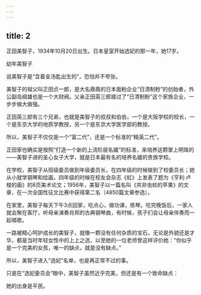 ```yaml
---
---
---
```

title: 2
---



正田美智子，1934年10月20日出生。日本皇室开始选妃的那一年，她17岁。

幼年美智子



说美智子是“含着金汤匙出生的”，恐怕并不夸张。

美智子的祖父叫正田贞一郎，是大名鼎鼎的日本面粉企业“日清制粉”的创始者，外公副岛纲雄也是一个大财阀。父亲正田英三郎接过了“日清制粉”这个家族企业，一步步做大做强。

正田英三郎有三个兄弟，也就是美智子的叔叔和伯伯，一个是大阪学校的校长，一个是东京大学的地质学教授，另一个是东京大学医学部的教授。

所以，美智子不仅仅是一个“富二代”，还是一个标准的“精英二代”。

正田家也确实是按照“打造一个新的上流阶层名媛”的标准，来培养这颗掌上明珠的——美智子进的圣心女子大学，就是日本最有名的培养名媛的贵族学校。

在学校，美智子从班级委员做到年级委员长，在四年级的时候做到了校委员长；她从小就学钢琴和绘画，四年级的时候在校友会杂志《虹》上发表了题为《亨利·卢梭的画》的8页美术论文；1956年，美智子以一篇名叫《并非虫蛀的苹果》的文章，在一次全国性征文比赛中获得第二名（4850篇文章参选）。

在家里，美智子每天下午3点回家，吃点心，做功课，练琴。吃完晚饭后，一家人就会聚在客厅，听母亲演奏肖邦的古典钢琴曲，有时候，孩子们会让母亲伴奏而一起唱歌。

一路被精心呵护成长的美智子，就像一颗没有任何杂质的宝石，无论是外貌还是才华，都是当时年轻女性中的上上之选，以至她的一位老师曾这样评价她：“你似乎是一个完美的女孩，唯一的缺点，就是没有缺点。”

所以，美智子进入“选妃”名单，也是再正常不过的事。

只是在“选妃委员会”眼中，美智子虽然近乎完美，但还是有一个致命缺点：

她的出身是平民。